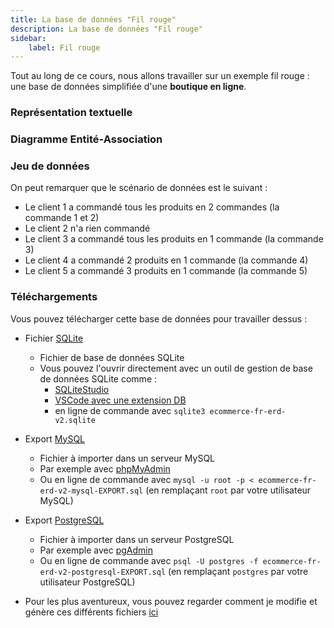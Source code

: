 ```yaml
---
title: La base de données "Fil rouge"
description: La base de données "Fil rouge"
sidebar:
    label: Fil rouge
---
```



<Slide>

Tout au long de ce cours, nous allons travailler sur un exemple fil rouge : une base de données simplifiée d'une **boutique en ligne**.

</Slide>
<Slide>

### Représentation textuelle


<TextDB />

</Slide>
<Slide>

### Diagramme Entité-Association


<Boutique />

</Slide>
<Slide>

### Jeu de données


<DBecommerce2 />


</Slide>
<Slide title="Jeu de données">

On peut remarquer que le scénario de données est le suivant :

* Le client 1 a commandé tous les produits en 2 commandes (la commande 1 et 2)
* Le client 2 n'a rien commandé
* Le client 3 a commandé tous les produits en 1 commande (la commande 3)
* Le client 4 a commandé 2 produits en 1 commande (la commande 4)
* Le client 5 a commandé 3 produits en 1 commande (la commande 5)

</Slide>
<Slide>

### Téléchargements

Vous pouvez télécharger cette base de données pour travailler dessus :

* Fichier [SQLite](/bdd/public/sample/ecommerce/ecommerce-fr-erd-v2.sqlite) 
    * Fichier de base de données SQLite
    * Vous pouvez l'ouvrir directement avec un outil de gestion de base de données SQLite comme :
        * [SQLiteStudio](https://sqlitestudio.pl/)
        * [VSCode avec une extension DB](https://marketplace.visualstudio.com/items?itemName=cweijan.dbclient-jdbc)
        * en ligne de commande avec `sqlite3 ecommerce-fr-erd-v2.sqlite`

* Export [MySQL](/bdd/public/sample/ecommerce/ecommerce-fr-erd-v2-mysql-EXPORT.sql)
    * Fichier à importer dans un serveur MySQL
    * Par exemple avec [phpMyAdmin](https://www.phpmyadmin.net/)
    * Ou en ligne de commande avec `mysql -u root -p < ecommerce-fr-erd-v2-mysql-EXPORT.sql` (en remplaçant `root` par votre utilisateur MySQL)

* Export [PostgreSQL](/bdd/public/sample/ecommerce/ecommerce-fr-erd-v2-postgresql-EXPORT.sql)
    * Fichier à importer dans un serveur PostgreSQL
    * Par exemple avec [pgAdmin](https://www.pgadmin.org/)
    * Ou en ligne de commande avec `psql -U postgres -f ecommerce-fr-erd-v2-postgresql-EXPORT.sql` (en remplaçant `postgres` par votre utilisateur PostgreSQL)


* Pour les plus aventureux, vous pouvez regarder comment je modifie et génère ces différents fichiers [ici](https://github.com/erralb/bdd/tree/master/public/sample/ecommerce)

</Slide>
